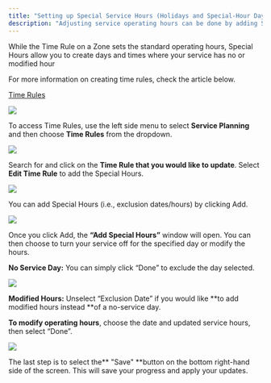 ```yaml
---
title: "Setting up Special Service Hours (Holidays and Special-Hour Days)"
description: "Adjusting service operating hours can be done by adding Special Hours to a Time Rule."
---
```


While the Time Rule on a Zone sets the standard operating hours, Special Hours allow you to create days and times where your service has no or modified hour

For more information on creating time rules, check the article below.

[Time Rules](https://help.sparelabs.com/en/articles/8994601-time-rules)

![](https://spare-74fa64f80617.intercom-attachments-1.com/i/o/972706533/9fd923430039f42ebb3d32cb/TIT47UViAwmxGWTULL6Ux7eh5_2aMNKabg.png?expires=1753820100&signature=f207f6b952a510267ac093dc482a1ef4a89f1b551e6ce4465e882e05f2ccf110&req=fSclEcl4mIJcFb4f3HP0gBF5vbp3sMQ70fSVD9QHAkmHyGuSWQsR9%2FrPqoVx%0Al0w%3D%0A)

To access Time Rules, use the left side menu to select **Service Planning** and then choose **Time Rules** from the dropdown.

![](https://spare-74fa64f80617.intercom-attachments-1.com/i/o/972706536/16f963ec7130e782b94098ca/OLd_zR9Aw4OwBJ3Y3a5BdAXsMtMusGqlRg.png?expires=1753820100&signature=eca25b1e47dd3c1e1a2f7d5d403cfef8dce51bf3dc87f79dc3222189539c7800&req=fSclEcl4mIJZFb4f3HP0gG%2BNb%2BHEb7qu5fQ6O4VFg6Vd3emuQLSn9YmZBEVn%0AM2c%3D%0A)

Search for and click on the **Time Rule that you would like to update**. Select **Edit Time Rule** to add the Special Hours.

![](https://spare-74fa64f80617.intercom-attachments-1.com/i/o/972706543/7173c32f8789b0b73dcf0c4e/2s0kXFtDRcK-v74kU4_M0ULNzrKXLIZ4Gg.png?expires=1753820100&signature=38a187f32369d2796957d2a1b03957c32bae7aac45d0b87096b3b4583d33ff28&req=fSclEcl4mIVcFb4f3HP0gAhaZ%2B%2Fqn51pwOvQ3dONcJCn4T7oBFcw4X4XkC6%2F%0Af44%3D%0A)

You can add Special Hours (i.e., exclusion dates/hours) by clicking Add.

![](https://spare-74fa64f80617.intercom-attachments-1.com/i/o/972706548/f63b6171d7c8bd1acf01d596/ufVrKryTp_2NOlLBLVoDMu2Zc_cuxScvrg.png?expires=1753820100&signature=52d89ba7837c5a05d99d7a2b8889c9f5e13ba6ee6ae3c7348cf03822195b5ad6&req=fSclEcl4mIVXFb4f3HP0gD%2FWo3nnq7EDOR5iknxYZl9iJwQ8Ydm3R7ozlSyT%0A3Bc%3D%0A)

Once you click Add, the **“Add Special Hours”** window will open. You can then choose to turn your service off for the specified day or modify the hours.

**No Service Day:** You can simply click “Done” to exclude the day selected.

![](https://spare-74fa64f80617.intercom-attachments-1.com/i/o/972706552/3fea4068571d180fbeee8b3c/c-B8FUf9YEyCvwzpqC3NYur4hJ1sv-KgYw.png?expires=1753820100&signature=c508bb6c62620c84cd9a6263315ababf2f74582fdd8ad0925b93d8447b6bcb3f&req=fSclEcl4mIRdFb4f3HP0gMF90AQCx%2FVq76vjcmGF%2FmrZxovrfuOdHO6l2Mj6%0ARdo%3D%0A)

**Modified Hours:** Unselect “Exclusion Date” if you would like **to add modified hours instead **of a no-service day.

**To modify operating hours**, choose the date and updated service hours, then select “Done”.

![](https://spare-74fa64f80617.intercom-attachments-1.com/i/o/972706555/d728cb8e893602a728aef8d6/BJUnz6x2qE_W4Oc0xGzsCjkdlY4DGkylQA.png?expires=1753820100&signature=a027529fce70fc8cf3fc30f05b4bc3b233648e9b793352ead3d9fef6aac78515&req=fSclEcl4mIRaFb4f3HP0gNoobb1reUhOpAhgQ2DgWLM3FVeH1S%2BA3RwwyZqv%0Ajeg%3D%0A)

The last step is to select the** "Save" **button on the bottom right-hand side of the screen. This will save your progress and apply your updates.

